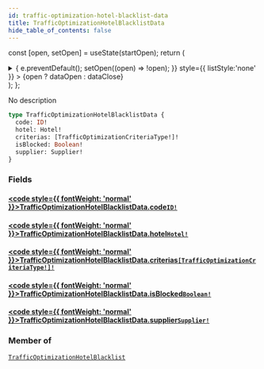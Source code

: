 ```yaml
---
id: traffic-optimization-hotel-blacklist-data
title: TrafficOptimizationHotelBlacklistData
hide_table_of_contents: false
---
```






const [open, setOpen] = useState(startOpen);
return (
<details {...(open ? { open: true } : {})} className="details" style={{ border:'none', boxShadow:'none', background:'var(--ifm-background-color)' }}>
<summary
onClick={(e) => {
e.preventDefault();
setOpen((open) => !open);
}}
style={{ listStyle:'none' }} >
{open ? dataOpen : dataClose}
</summary>
{open && children}
</details>
);
};

No description

```graphql
type TrafficOptimizationHotelBlacklistData {
  code: ID!
  hotel: Hotel!
  criterias: [TrafficOptimizationCriteriaType!]!
  isBlocked: Boolean!
  supplier: Supplier!
}
```

### Fields

#### [<code style={{ fontWeight: 'normal' }}>TrafficOptimizationHotelBlacklistData.<b>code</b></code>](#)<Bullet />[`ID!`](/api/scalars/id) <Badge class="badge badge--secondary" text="non-null"/> <Badge class="badge badge--secondary" text="scalar"/>

>

#### [<code style={{ fontWeight: 'normal' }}>TrafficOptimizationHotelBlacklistData.<b>hotel</b></code>](#)<Bullet />[`Hotel!`](/api/objects/hotel) <Badge class="badge badge--secondary" text="non-null"/> <Badge class="badge badge--secondary" text="object"/>

>

#### [<code style={{ fontWeight: 'normal' }}>TrafficOptimizationHotelBlacklistData.<b>criterias</b></code>](#)<Bullet />[`[TrafficOptimizationCriteriaType!]!`](/api/enums/traffic-optimization-criteria-type) <Badge class="badge badge--secondary" text="non-null"/> <Badge class="badge badge--secondary" text="enum"/>

>

#### [<code style={{ fontWeight: 'normal' }}>TrafficOptimizationHotelBlacklistData.<b>isBlocked</b></code>](#)<Bullet />[`Boolean!`](/api/scalars/boolean) <Badge class="badge badge--secondary" text="non-null"/> <Badge class="badge badge--secondary" text="scalar"/>

>

#### [<code style={{ fontWeight: 'normal' }}>TrafficOptimizationHotelBlacklistData.<b>supplier</b></code>](#)<Bullet />[`Supplier!`](/api/objects/supplier) <Badge class="badge badge--secondary" text="non-null"/> <Badge class="badge badge--secondary" text="object"/>

>

### Member of

[`TrafficOptimizationHotelBlacklist`](/api/objects/traffic-optimization-hotel-blacklist) <Badge class="badge badge--secondary" text="object"/>
